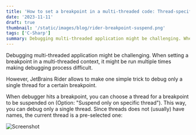 ```yaml
---
title: 'How to set a breakpoint in a multi-threaded code: Thread-specific breakpoints in Rider'
date: '2023-11-11'
draft: true
thumbnail: '/static/images/blog/rider-breakpoint-suspend.png'
tags: ['C-Sharp']
summary: Debugging multi-threaded application might be challenging. When setting a breakpoint in a multi-threaded context, it might be run multiple times making debugging process difficult. However, JetBrains Rider allows to make one simple trick to debug only a single thread for a certain breakpoint.
---
```


Debugging multi-threaded application might be challenging. When setting a breakpoint in a multi-threaded context, it might be run multiple times making debugging process difficult.

However, JetBrains Rider allows to make one simple trick to debug only a single thread for a certain breakpoint.

When debugger hits a breakpoint, you can choose a thread for a breakpoint to be suspended on (Option: "Suspend only on specific thread"). This way, you can debug only a single thread. Since threads does not (usually) have names, the current thread is a pre-selected one:

![Screenshot](/static/images/blog/rider-breakpoint-suspend.png)